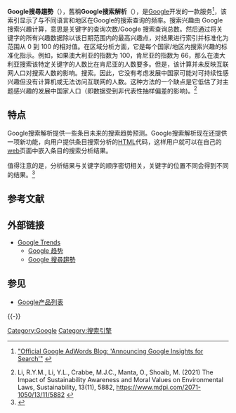 {{noteTA
|G1=IT
|1=zh-cn:趋势;zh-tw:搜尋趨勢;
|2=zh-cn:搜索解析;zh-tw:搜尋透視;
}}
{{Infobox website
| name = Google搜尋趨勢
| logo = Google Trends Logo.png
| screenshot = [[File:Google_Insights_For_Search_Screen.PNG|center]]
| caption = 舊版简体中文版Google搜索解析的用户界面
| url = http://www.google.com/insights/search/
| commercial = [[免費|免費]]
| language = [[多國語言|多國語言]]
| registration = 否
| owner = [[Google|Google]]
| author = [[Google|Google]]
| current_status = 線上
}}

'''Google搜尋趨勢'''（{{lang-en|Google Trends}}），舊稱'''Google搜索解析'''（{{lang|en|Google Insights for Search}}），是[[Google|Google]]开发的一款服务<ref>{{en}}[http://adwords.blogspot.com/2008/08/announcing-google-insights-for-search.html "Official Google AdWords Blog: 'Announcing Google Insights for Search'"] {{Wayback|url=http://adwords.blogspot.com/2008/08/announcing-google-insights-for-search.html |date=20160526221222 }}</ref>，该索引显示了与不同语言和地区在Google的搜索查询的频率。搜索兴趣由 Google 搜索兴趣计算，意思是关键字的查询次数/Google 搜索查询总数。然后通过将关键字的所有兴趣数据除以该日期范围内的最高兴趣点，对结果进行索引并标准化为范围从 0 到 100 的相对值。在区域分析方面，它是每个国家/地区内搜索兴趣的标准化指示。例如，如果澳大利亚的指数为 100，肯尼亚的指数为 66，那么在澳大利亚搜索该特定关键字的人数比在肯尼亚的人数要多。但是，该计算并未反映互联网人口对搜索人数的影响。搜索。因此，它没有考虑发展中国家可能对可持续性感兴趣但没有计算机或无法访问互联网的人数。这种方法的一个缺点是它低估了对主题感兴趣的发展中国家人口（即数据受到非代表性抽样偏差的影响)。<ref>Li, R.Y.M., Li, Y.L., Crabbe, M.J.C., Manta, O., Shoaib, M. (2021) The Impact of Sustainability Awareness and Moral Values on Environmental Laws, Sustainability, 13(11), 5882, https://www.mdpi.com/2071-1050/13/11/5882 {{Wayback|url=https://www.mdpi.com/2071-1050/13/11/5882 |date=20210814032241 }}</ref> 

== 特点 ==
Google搜索解析提供一些条目未来的搜索趋势预测。Google搜索解析现在还提供一项新功能，向用户提供条目搜索分析的[[HTML|HTML]]代码，这样用户就可以在自己的[[web|web]]页面中嵌入条目的搜索分析结果。

值得注意的是，分析结果与关键字的顺序密切相关，关键字的位置不同会得到不同的结果。<ref>{{en}}{{cite web | url = http://blog.webometrics.org.uk/2008/09/google-insights-for-search-term-order.html | title = "Google Insights for Search: Term order is all important!" | accessdate = 2009-08-20 | author = David | date = 2008-09-24 | publisher = Webometric Thoughts Blog | deadurl = yes | archiveurl = https://web.archive.org/web/20090707020622/http://blog.webometrics.org.uk/2008/09/google-insights-for-search-term-order.html | archivedate = 2009-07-07 }}</ref>

== 参考文献 ==
{{Reflist}}

== 外部链接 ==
* [https://www.google.com/trends/?hl=en Google Trends] {{Wayback|url=https://www.google.com/trends/?hl=en |date=20170217023517 }}{{en}}
** [https://www.google.com/trends/?hl=zh-CN Google 趋势] {{Wayback|url=https://www.google.com/trends/?hl=zh-CN |date=20170111142735 }}{{zh-hans}}
** [https://www.google.com/trends/?hl=zh-TW Google 搜尋趨勢] {{Wayback|url=https://www.google.com/trends/?hl=zh-TW |date=20170217132004 }}{{zh-hant}}

== 参见 ==
{{Portal box|互联网}}
* [[Google产品列表|Google产品列表]]

{{-}}
{{Google公司}}

[[Category:Google|Category:Google]]
[[Category:搜索引擎|Category:搜索引擎]]
